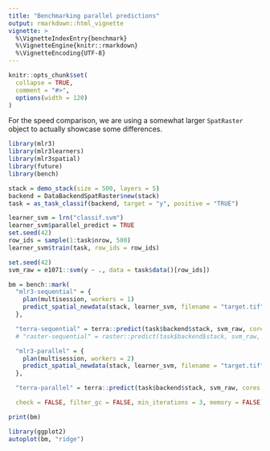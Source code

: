 ```yaml
---
title: "Benchmarking parallel predictions"
output: rmarkdown::html_vignette
vignette: >
  %\VignetteIndexEntry{benchmark}
  %\VignetteEngine{knitr::rmarkdown}
  %\VignetteEncoding{UTF-8}
---
```


```r
knitr::opts_chunk$set(
  collapse = TRUE,
  comment = "#>",
  options(width = 120)
)
```

For the speed comparison, we are using a somewhat larger `SpatRaster` object to actually showcase some differences.

```r
library(mlr3)
library(mlr3learners)
library(mlr3spatial)
library(future)
library(bench)

stack = demo_stack(size = 500, layers = 5)
backend = DataBackendSpatRaster$new(stack)
task = as_task_classif(backend, target = "y", positive = "TRUE")

learner_svm = lrn("classif.svm")
learner_svm$parallel_predict = TRUE
set.seed(42)
row_ids = sample(1:task$nrow, 500)
learner_svm$train(task, row_ids = row_ids)

set.seed(42)
svm_raw = e1071::svm(y ~ ., data = task$data()[row_ids])

bm = bench::mark(
  "mlr3-sequential" = {
    plan(multisession, workers = 1)
    predict_spatial_newdata(stack, learner_svm, filename = "target.tif")
  },

  "terra-sequential" = terra::predict(task$backend$stack, svm_raw, cores = 1, cpkgs = "e1071"),
  # "raster-sequential" = raster::predict(task$backend$stack, svm_raw, cores = 1, cpkgs = "e1071"),

  "mlr3-parallel" = {
    plan(multisession, workers = 2)
    predict_spatial_newdata(stack, learner_svm, filename = "target.tif")
  },

  "terra-parallel" = terra::predict(task$backend$stack, svm_raw, cores = 2, cpkgs = "e1071"),

  check = FALSE, filter_gc = FALSE, min_iterations = 3, memory = FALSE)

print(bm)
```

```r
library(ggplot2)
autoplot(bm, "ridge")
```
